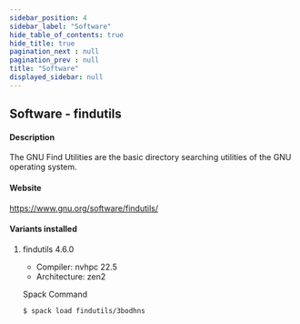 ```yaml
---
sidebar_position: 4
sidebar_label: "Software"
hide_table_of_contents: true
hide_title: true
pagination_next : null
pagination_prev : null
title: "Software"
displayed_sidebar: null
---
```


## Software - findutils


#### Description
The GNU Find Utilities are the basic directory searching utilities of the GNU operating system.

#### Website
https://www.gnu.org/software/findutils/

#### Variants installed

1. findutils 4.6.0

    - Compiler: nvhpc 22.5
    - Architecture: zen2

    Spack Command
    ```bash
    $ spack load findutils/3bodhns
    ```
